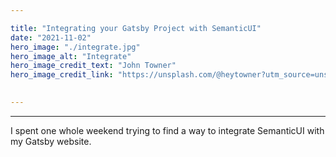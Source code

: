 ```yaml
---

title: "Integrating your Gatsby Project with SemanticUI"
date: "2021-11-02"
hero_image: "./integrate.jpg"
hero_image_alt: "Integrate"
hero_image_credit_text: "John Towner"
hero_image_credit_link: "https://unsplash.com/@heytowner?utm_source=unsplash&utm_medium=referral&utm_content=creditCopyText"

  
---
```

-----

I spent one whole weekend trying to find a way to integrate SemanticUI with my Gatsby website. 